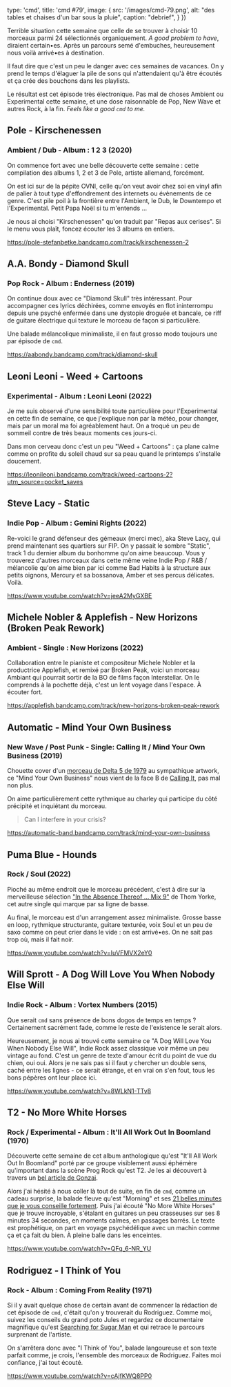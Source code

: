

  type: 'cmd',
  title: 'cmd #79',
  image: {
    src: '/images/cmd-79.png',
    alt: "des tables et chaises d'un bar sous la pluie",
    caption: "debrief",
  }
})

Terrible situation cette semaine que celle de se trouver à choisir 10 morceaux
parmi 24 sélectionnés organiquement. _A good problem to have_, diraient
certain•es. Après un parcours semé d'embuches, heureusement nous voilà
arrivé•es à destination.

Il faut dire que c'est un peu le danger avec ces semaines de vacances. On y
prend le temps d'élaguer la pile de sons qui n'attendaient qu'à être écoutés et
ça crée des bouchons dans les playlists.

Le résultat est cet épisode très électronique. Pas mal de choses Ambient ou
Experimental cette semaine, et une dose raisonnable de Pop, New Wave et autres
Rock, à la fin. _Feels like a good `cmd` to me._



## Pole - Kirschenessen

### Ambient / Dub - Album : 1 2 3 (2020)

On commence fort avec une belle découverte cette semaine : cette compilation
des albums 1, 2 et 3 de Pole, artiste allemand, forcément.

On est ici sur de la pépite OVNI, celle qu'on veut avoir chez soi en vinyl afin
de palier à tout type d'effondrement des internets ou évènements de ce genre.
C'est pile poil à la frontière entre l'Ambient, le Dub, le Downtempo et
l'Experimental. Petit Papa Noël si tu m'entends ...

Je nous ai choisi "Kirschenessen" qu'on traduit par "Repas aux cerises". Si le
menu vous plaît, foncez écouter les 3 albums en entiers.

https://pole-stefanbetke.bandcamp.com/track/kirschenessen-2



## A.A. Bondy - Diamond Skull

### Pop Rock - Album : Enderness (2019)

On continue doux avec ce "Diamond Skull" très intéressant. Pour accompagner ces
lyrics déchirées, comme envoyés en flot ininterrompu depuis une psyché enfermée
dans une dystopie droguée et bancale, ce riff de guitare électrique qui texture
le morceau de façon si particulière.

Une balade mélancolique minimaliste, il en faut grosso modo toujours une par
épisode de `cmd`.

https://aabondy.bandcamp.com/track/diamond-skull



## Leoni Leoni - Weed + Cartoons

### Experimental - Album : Leoni Leoni (2022)

Je me suis observé d'une sensibilité toute particulière pour l'Experimental en
cette fin de semaine, ce que j'explique non par la météo, pour changer, mais
par un moral ma foi agréablement haut. On a troqué un peu de sommeil contre de
très beaux moments ces jours-ci.

Dans mon cerveau donc c'est un peu "Weed + Cartoons" : ça plane calme comme on
profite du soleil chaud sur sa peau quand le printemps s'installe doucement.

https://leonileoni.bandcamp.com/track/weed-cartoons-2?utm_source=pocket_saves



## Steve Lacy - Static

### Indie Pop - Album : Gemini Rights (2022)

Re-voici le grand défenseur des gémeaux (merci mec), aka Steve Lacy, qui prend
maintenant ses quartiers sur FIP. On y passait le sombre "Static", track 1 du
dernier album du bonhomme qu'on aime beaucoup. Vous y trouverez d'autres
morceaux dans cette même veine Indie Pop / R&B / mélancolie qu'on aime bien par
ici comme Bad Habits à la structure aux petits oignons, Mercury et sa
bossanova, Amber et ses percus délicates. Voilà.

https://www.youtube.com/watch?v=jeeA2MyGXBE



## Michele Nobler & Applefish - New Horizons (Broken Peak Rework)

### Ambient - Single : New Horizons (2022)

Collaboration entre le pianiste et compositeur Michele Nobler et la productrice
Applefish, et remixé par Broken Peak, voici un morceau Ambiant qui pourrait
sortir de la BO de films façon Interstellar. On le comprends à la pochette
déjà, c'est un lent voyage dans l'espace. À écouter fort.

https://applefish.bandcamp.com/track/new-horizons-broken-peak-rework



## Automatic - Mind Your Own Business

### New Wave / Post Punk - Single: Calling It / Mind Your Own Business (2019)

Chouette cover d'un [morceau de Delta 5 de
1979](https://www.youtube.com/watch?v=V0icdCpZwe0) au sympathique artwork, ce
"Mind Your Own Business" nous vient de la face B de [Calling
It](https://automatic-band.bandcamp.com/track/calling-it), pas mal non plus.

On aime particulièrement cette rythmique au charley qui participe du côté
précipité et inquiétant du morceau.

> Can I interfere in your crisis?

https://automatic-band.bandcamp.com/track/mind-your-own-business



## Puma Blue - Hounds

### Rock / Soul (2022)

Pioché au même endroit que le morceau précédent, c'est à dire sur la
merveilleuse sélection ["In the Absence Thereof ... Mix
9"](https://radio.sonos.com/shows/in-the-absence-thereof-mix-9) de Thom Yorke,
cet autre single qui marque par sa ligne de basse.

Au final, le morceau est d'un arrangement assez minimaliste. Grosse basse en
loop, rythmique structurante, guitare texturée, voix Soul et un peu de saxo
comme on peut crier dans le vide : on est arrivé•es. On ne sait pas trop où,
mais il fait noir.

https://www.youtube.com/watch?v=IuVFMVX2eY0



## Will Sprott - A Dog Will Love You When Nobody Else Will

### Indie Rock - Album : Vortex Numbers (2015)

Que serait `cmd` sans présence de bons dogos de temps en temps ? Certainement
sacrément fade, comme le reste de l'existence le serait alors.

Heureusement, je nous ai trouvé cette semaine ce "A Dog Will Love You When
Nobody Else Will", Indie Rock assez classique voir même un peu vintage au fond.
C'est un genre de texte d'amour écrit du point de vue du chien, oui oui. Alors
je ne sais pas si il faut y chercher un double sens, caché entre les lignes - ce
serait étrange, et en vrai on s'en fout, tous les bons pépères ont leur place
ici.

https://www.youtube.com/watch?v=8WLkN1-TTv8




## T2 - No More White Horses

### Rock / Experimental - Album : It'll All Work Out In Boomland (1970)

Découverte cette semaine de cet album anthologique qu'est "It'll All Work Out
In Boomland" porté par ce groupe visiblement aussi éphémère qu'important dans
la scène Prog Rock qu'est T2. Je les ai découvert à travers un [bel article de
Gonzai](https://gonzai.com/lhistoire-de-t2-le-groupe-oublie-de-chez-decca/?utm_source=pocket_saves).

Alors j'ai hésité à nous coller là tout de suite, en fin de `cmd`, comme un
cadeau surprise, la balade fleuve qu'est "Morning" et ses [21 belles minutes
que je vous conseille
fortement](https://music.youtube.com/watch?v=_ecvjVbevTU). Puis j'ai écouté "No
More White Horses" que je trouve incroyable, s'étalant en guitares un peu
crasseuses sur ses 8 minutes 34 secondes, en moments calmes, en passages barrés.
Le texte est prophétique, on part en voyage psychédélique avec un machin comme
ça et ça fait du bien. À pleine balle dans les enceintes.

https://www.youtube.com/watch?v=QFq_6-NR_YU



## Rodriguez - I Think of You

### Rock - Album : Coming From Reality (1971)

Si il y avait quelque chose de certain avant de commencer la rédaction de cet
épisode de `cmd`, c'était qu'on y trouverait du Rodriguez. Comme moi, suivez
les conseils du grand poto Jules et regardez ce documentaire magnifique qu'est
[Searching for Sugar Man](https://fr.wikipedia.org/wiki/Sugar_Man) et qui
retrace le parcours surprenant de l'artiste.

On s'arrêtera donc avec "I Think of You", balade langoureuse et son texte
parfait comme, je crois, l'ensemble des morceaux de Rodriguez. Faites moi
confiance, j'ai tout écouté.

https://www.youtube.com/watch?v=cAjfKWQ8PP0

